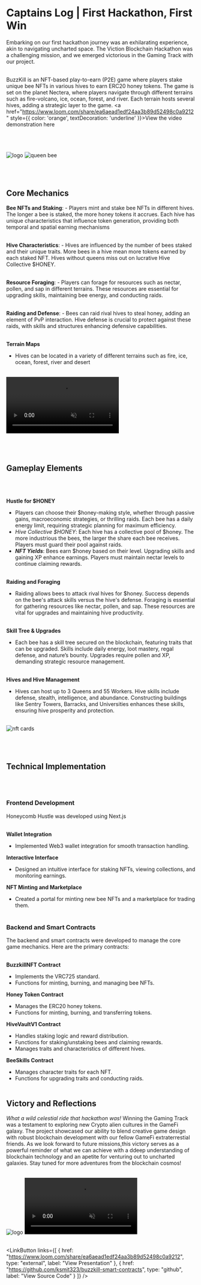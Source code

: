 # Captains Log | First Hackathon, First Win

Embarking on our first hackathon journey was an exhilarating experience, akin to navigating uncharted space. 
The Viction Blockchain Hackathon was a challenging mission, and we emerged victorious in the Gaming Track with our project.
<br></br>

BuzzKill is an NFT-based play-to-earn (P2E) game where players stake unique bee NFTs in various hives to earn ERC20 honey tokens. 
The game is set on the planet Nectera, where players navigate through different terrains such as fire-volcano, ice, ocean, forest, and river. 
Each terrain hosts several hives, adding a strategic layer to the game. <a href="https://www.loom.com/share/ea6aead1edf24aa3b89d52498c0a9212" style={{ color: 'orange', textDecoration: 'underline' }}>View the video demonstration here</a>
<br></br>
<br></br>

<img src="/buzzkill-logo-hero.svg" alt="logo" />

<img src="/queen_bee_homepage.png" alt="queen bee" />
<br></br>
<br></br>

## Core Mechanics

**Bee NFTs and Staking**:
    - Players mint and stake bee NFTs in different hives. The longer a bee is staked, the more honey tokens it accrues. Each hive has unique characteristics that influence token generation, providing both temporal and spatial earning mechanisms
<br></br>

**Hive Characteristics**: 
    - Hives are influenced by the number of bees staked and their unique traits. More bees in a hive mean more tokens earned by each staked NFT. Hives without queens miss out on lucrative Hive Collective $HONEY.
<br></br>

**Resource Foraging**:
    - Players can forage for resources such as nectar, pollen, and sap in different terrains. These resources are essential for upgrading skills, maintaining bee energy, and conducting raids.
<br></br>

**Raiding and Defense**: 
    - Bees can raid rival hives to steal honey, adding an element of PvP interaction. Hive defense is crucial to protect against these raids, with skills and structures enhancing defensive capabilities.
<br></br>

**Terrain Maps**
- Hives can be located in a variety of different terrains such as fire, ice, ocean, forest, river and desert
<br></br>

<video autoPlay loop muted playsInline >
  <source src="/forest.mp4" type="video/mp4" />
  Your browser does not support the video tag.
</video>
<br></br>
<br></br>

## Gameplay Elements
<br></br>

**Hustle for $HONEY**
- Players can choose their $honey-making style, whether through passive gains, macroeconomic strategies, or thrilling raids. Each bee has a daily energy limit, requiring strategic planning for maximum efficiency.
- *Hive Collective $HONEY*: Each hive has a collective pool of $honey. The more industrious the bees, the larger the share each bee receives. Players must guard their pool against raids.
- ***NFT Yields***: Bees earn $honey based on their level. Upgrading skills and gaining XP enhance earnings. Players must maintain nectar levels to continue claiming rewards.
<br></br>

**Raiding and Foraging**
- Raiding allows bees to attack rival hives for $honey. Success depends on the bee's attack skills versus the hive's defense. Foraging is essential for gathering resources like nectar, pollen, and sap. These resources are vital for upgrades and maintaining hive productivity.
<br></br>

**Skill Tree & Upgrades**
- Each bee has a skill tree secured on the blockchain, featuring traits that can be upgraded. Skills include daily energy, loot mastery, regal defense, and nature’s bounty. Upgrades require pollen and XP, demanding strategic resource management.
<br></br>

**Hives and Hive Management**
- Hives can host up to 3 Queens and 55 Workers. Hive skills include defense, stealth, intelligence, and abundance. Constructing buildings like Sentry Towers, Barracks, and Universities enhances these skills, ensuring hive prosperity and protection.
<br></br>

<img src="/nft_cards.png" alt="nft cards" />
<br></br>
<br></br>

## Technical Implementation
<br></br>

### Frontend Development
Honeycomb Hustle was developed using Next.js
<br></br>

**Wallet Integration**
- Implemented Web3 wallet integration for smooth transaction handling.

**Interactive Interface**
- Designed an intuitive interface for staking NFTs, viewing collections, and monitoring earnings.

**NFT Minting and Marketplace** 
- Created a portal for minting new bee NFTs and a marketplace for trading them.
<br></br>

### Backend and Smart Contracts
The backend and smart contracts were developed to manage the core game mechanics. Here are the primary contracts:
<br></br>

**BuzzkillNFT Contract**
- Implements the VRC725 standard.
- Functions for minting, burning, and managing bee NFTs.

**Honey Token Contract**
- Manages the ERC20 honey tokens.
- Functions for minting, burning, and transferring tokens.

**HiveVaultV1 Contract**
- Handles staking logic and reward distribution.
- Functions for staking/unstaking bees and claiming rewards.
- Manages traits and characteristics of different hives.

**BeeSkills Contract**
- Manages character traits for each NFT.
- Functions for upgrading traits and conducting raids.
<br></br>

## Victory and Reflections
*What a wild celestial ride that hackathon was!*  Winning the Gaming Track was a testament to exploring new Crypto alien cultures in the GameFi galaxy. 
The project showcased our ability to blend creative game design with robust blockchain development with our fellow GameFi extraterrestial friends. 
As we look forward to future missions,this victory serves as a powerful reminder of what we can achieve with a ddeep understanding of blockchain technology
and an apetite for venturing out to uncharted galaxies. Stay tuned for more adventures from the blockchain cosmos!
<br></br>

<img src="/buzzkill-logo-nav.png" alt="logo" />
<video autoPlay loop muted playsInline >
  <source src="/ice.mp4" type="video/mp4" />
  Your browser does not support the video tag.
</video>
<br></br>

<LinkButton
  links={[
    {
      href: "https://www.loom.com/share/ea6aead1edf24aa3b89d52498c0a9212",
      type: "external",
      label: "View Presentation"
    },
    {
      href: "https://github.com/ksmit323/buzzkill-smart-contracts",
      type: "github",
      label: "View Source Code"
    }
  ]}
/>

<br></br>
<br></br>
<br></br>
<br></br>
